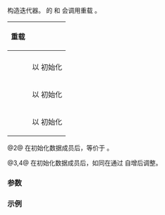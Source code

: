 {{cpp/ranges/join_with_view/iterator/title|''iterator''}}
{{cpp/ranges/join_with_view/navbar}}

{{dcl begin}}
{{dcl|num=1|since=c++23|1=
/*iterator*/() = default;
}}
{{dcl|num=2|since=c++23|
constexpr /*iterator*/( /*iterator*/&lt;!Const&gt; i )
    requires Const &amp;&amp;
        std::convertible_to&lt;ranges::iterator_t&lt;V&gt;, /*OuterIter*/&gt; &amp;&amp;
        std::convertible_to&lt;ranges::iterator_t&lt;/*InnerRng*/&gt;,
                            /*InnerIter*/&gt; &amp;&amp;
        std::convertible_to&lt;ranges::iterator_t&lt;Pattern&gt;, /*PatternIter*/&gt;;
}}
{{dcla|num=3|since=c++23|expos=yes|
constexpr /*iterator*/( /*Parent*/&amp; parent, /*OuterIter*/ outer )
    requires std::forward_range&lt;/*Base*/&gt;;
}}
{{dcla|num=4|since=c++23|expos=yes|
constexpr explicit /*iterator*/( /*Parent*/ parent )
    requires (!std::forward_range&lt;/*Base*/&gt;);
}}
{{dcl end}}

构造迭代器。{{lc|ranges::join_with_view}} 的 {{ltf|cpp/ranges/join_with_view/begin}} 和 {{ltf|cpp/ranges/join_with_view/end}} 会调用重载 {{v|3,4}}。

{|class="wikitable" style="text-align: center;"
!rowspan=2|{{nbsp}}重载{{nbsp}}
!colspan=3|{{rlps|/#数据成员}}
|-
!style="font-weight: normal;"|{{tti|parent_}}
!style="font-weight: normal;"|{{tti|outer_it_}}
!style="font-weight: normal;"|{{nbsp}}{{tti|inner_it_}}{{nbsp}}
|-
|{{v|1}}
|以 {{c|nullptr}} 初始化
|[[cpp/language/value initialization|值初始化]]&lt;br&gt;{{small|（仅当 {{rlpsi|/#Base}} 实现 {{lconcept|forward_range}}）}}
|rowspan=4|[[cpp/language/default initialization|默认初始化]]
|-
|{{v|2}}
|以 {{box|{{c/core|i.}}{{rlpsi|/#parent_}}}} 初始化
|{{nbsp}}以 {{box|{{c/core|std::move(i.}}{{rlpsi|/#outer_it_}}}} 初始化{{nbsp}}&lt;br&gt;{{small|（仅当 {{rlpsi|/#Base}} 实现 {{lconcept|forward_range}}）}}
|-
|{{v|3}}
|rowspan=2|{{nbsp}}以 {{c|std::addressof(parent)}} 初始化{{nbsp}}
|以 {{c|std::move(outer)}} 初始化
|-
|{{v|4}}
|{{n/a}}
|}

@2@ 在初始化数据成员后，等价于 {{box|
{{c/core|if (i.}}{{rlpsi|/#inner_it_}}{{sep}}{{c/core|1=.index() == 0)}}&lt;br&gt;
{{nbspt|4}}{{rlpsi|/#inner_it_}}{{sep}}{{c/core|.template emplace&lt;0&gt;(std::get&lt;0&gt;(std::move(i.}}{{rlpsi|/#inner_it_}}{{sep}}{{c/core|)));}}&lt;br&gt;
{{c/core|else}}&lt;br&gt;
{{nbspt|4}}{{rlpsi|/#inner_it_}}{{sep}}{{c/core|.template emplace&lt;1&gt;(std::get&lt;1&gt;(std::move(i.}}{{rlpsi|/#inner_it_}}{{sep}}{{c/core|)));}}
}}。

@3,4@ 在初始化数据成员后，如同在通过 {{rlpf|operator arith|operator++}} 自增{{rlp|/|内部迭代器}}后调整{{rlp|/|外部迭代器}}。

===参数===
{{par begin}}
{{par|i|可变迭代器}}
{{par|parent|{{lc|std::ranges::join_with_view}} 对象}}
{{par|outer|指向 {{c|parent}} 的底层范围中的迭代器}}
{{par end}}

===示例===
{{example}}

{{langlinks|de|en|es|fr|it|ja|pt|ru}}